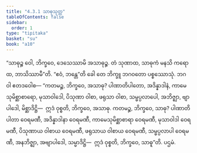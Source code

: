 ```yaml
---
title: "4.3.1 သာဓုသုတ္တ"
tableOfContents: false
sidebar:
  order: 1
type: "tipitaka"
basket: "su"
book: "a10"
---
```



<DynamicBreadcrumb />

<Division number="178" book="a10" e="ch" v="17" p="482">

<Paragraph number="1320" book="a10">
“သာဓုဉ္စ ဝေါ, ဘိက္ခဝေ, ဒေသေဿာမိ အသာဓုဉ္စ. တံ သုဏာထ, သာဓုကံ မနသိ ကရောထ, ဘာသိဿာမီ”တိ. “ဧဝံ, ဘန္တေ”တိ ခေါ တေ ဘိက္ခူ ဘဂဝတော ပစ္စဿောသုံ. ဘဂဝါ ဧတဒဝေါစ—
</Paragraph>

<Paragraph number="1321" book="a10">
“ကတမဉ္စ, ဘိက္ခဝေ, အသာဓု? ပါဏာတိပါတော, အဒိန္နာဒါနံ, ကာမေသုမိစ္ဆာစာရော, မုသာဝါဒေါ, ပိသုဏာ ဝါစာ, ဖရုသာ ဝါစာ, သမ္ဖပ္ပလာပေါ, အဘိဇ္ဈာ, ဗျာပါဒေါ, မိစ္ဆာဒိဋ္ဌိ—  ဣဒံ ဝုစ္စတိ, ဘိက္ခဝေ, အသာဓု.
</Paragraph>

<Paragraph number="1322" book="a10">
ကတမဉ္စ, ဘိက္ခဝေ, သာဓု? ပါဏာတိပါတာ ဝေရမဏီ, အဒိန္နာဒါနာ ဝေရမဏီ, ကာမေသုမိစ္ဆာစာရာ ဝေရမဏီ, မုသာဝါဒါ ဝေရမဏီ, ပိသုဏာယ ဝါစာယ ဝေရမဏီ, ဖရုသာယ ဝါစာယ ဝေရမဏီ, သမ္ဖပ္ပလာပါ ဝေရမဏီ, အနဘိဇ္ဈာ, အဗျာပါဒေါ, သမ္မာဒိဋ္ဌိ—  ဣဒံ ဝုစ္စတိ, ဘိက္ခဝေ, သာဓူ”တိ.

</Paragraph>
</Division>

<Paragraph number="1323" type="center" book="a10">
ပဌမံ.
</Paragraph>